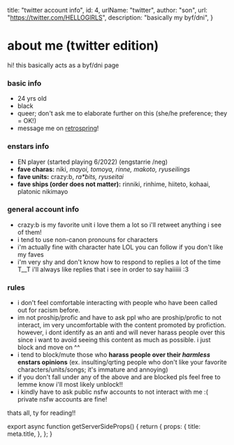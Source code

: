 
  title: "twitter account info",
  id: 4,
  urlName: "twitter",
  author: "son",
  url: "https://twitter.com/HELLOGlRLS",
  description: "basically my byf/dni",
}

# about me (twitter edition)

hi! this basically acts as a byf/dni page

### basic info
- 24 yrs old
- black
- queer; don't ask me to elaborate further on this (she/he preference; they = OK!)
- message me on [retrospring](https://retrospring.net/@hellogirls)!


### enstars info

- EN player (started playing 6/2022) (engstarrie /neg)
- **fave charas:** niki, *mayoi, tomoya, rinne, makoto, ryuseilings*
- **fave units:** crazy:b, *ra\*bits, ryuseitai*
- **fave ships (order does not matter):** rinniki, rinhime, hiiteto, kohaai, platonic nikimayo

### general account info

- crazy:b is my favorite unit i love them a lot so i'll retweet anything i see of them!
- i tend to use non-canon pronouns for characters
- i'm actually fine with character hate LOL you can follow if you don't like my faves
- i'm very shy and don't know how to respond to replies a lot of the time T__T i'll always like replies that i see in order to say haiiiiii :3

### rules 

- i don't feel comfortable interacting with people who have been called out for racism before.
- im not proship/profic and have to ask ppl who are proship/profic to not interact, im very uncomfortable with the content promoted by profiction. however, i dont identify as an anti and will never harass people over this since i want to avoid seeing this content as much as possible. i just block and move on ^^
- i tend to block/mute those who **harass people over their *harmless* enstars opinions** (ex. insulting/qrting people who don't like your favorite characters/units/songs; it's immature and annoying)
- if you don't fall under any of the above and are blocked pls feel free to lemme know i'll most likely unblock!!
- i kindly have to ask public nsfw accounts to not interact with me :( private nsfw accounts are fine!

thats all, ty for reading!!

<CardCG src="https://static.wikia.nocookie.net/ensemble-stars/images/8/8a/%28Alluring_Fairytale%29_Niki_Shiina_CG2.png" alt="cute niki :3" />


export async function getServerSideProps() {
  return {
    props: {
      title: meta.title,
    },
  };
}
